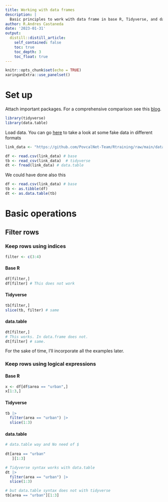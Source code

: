 ```yaml
---
title: Working with data frames
description: |
  Basic principles to work with data frame in base R, Tidyverse, and data.table.
author: R.Andres Castaneda
date: '2023-01-31'
output:
  distill::distill_article:
    self_contained: false
    toc: true
    toc_depth: 3
    toc_float: true
---
```


```r
knitr::opts_chunk$set(echo = TRUE)
xaringanExtra::use_panelset()
```

# Set up

Attach important packages. For a comprehensive comparison see this [blog](https://atrebas.github.io/post/2019-03-03-datatable-dplyr/). 

```r
library(tidyverse)
library(data.table)
```

Load data. You can go [here](https://github.com/PovcalNet-Team/Rtraining/raw/main/data) to take a look at some fake data in different formats

```r

link_data <- "https://github.com/PovcalNet-Team/Rtraining/raw/main/data/ago_2018.csv"

df <- read.csv(link_data) # base
tb <- read_csv(link_data)  # tidyverse 
dt <- fread(link_data) # data.table

```


We could have done also this

```r
df <- read.csv(link_data) # base
tb <- as.tibble(df)
dt <- as.data.table(tb)
```


# Basic operations

## Filter rows

### Keep rows using indices
```r
filter <- c(3:4)
```

::: panelset
::: panel

#### Base R

```r
df[filter,]
df[filter] # This does not work
```
:::

::: panel
#### Tidyverse

```r
tb[filter,]
slice(tb, filter) # same
```
:::

::: panel
#### data.table

```r
dt[filter,]
# This works. In data.frame does not. 
dt[filter] # same. 
```
:::
:::

<aside>For the sake of time, I'll incorporate all the examples later.</aside>

### Keep rows using logical expressions

::: panelset
::: panel

#### Base R

```r
x <- df[df$area == "urban",]
x[1:3,] 
```
:::

::: panel
#### Tidyverse

```r
tb |> 
  filter(area == "urban") |> 
  slice(1:3)
```
:::

::: panel
#### data.table

```r

# data.table way and No need of $
 
dt[area == "urban"
   ][1:3]

# Tidyverse syntax works with data.table
dt |> 
  filter(area == "urban") |> 
  slice(1:3)

# but data.table syntax does not with tidyverse
tb[area == "urban"][1:3]

```
:::
:::


